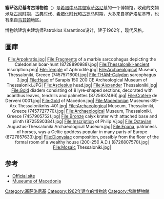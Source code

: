 {{Infobox Museum
 |name         = 塞萨洛尼基考古博物馆<br>{{lang|el|''Αρχαιολογικό Μουσείο Θεσσαλονίκης''}}
 |image        = Archaeological Museum, Thessaloniki, Greece (7457978664).jpg
 |established  = 1912
 |location     = [[希腊|希腊]][[中马其顿|中马其顿]][[塞萨洛尼基|塞萨洛尼基]]
 |type         = 考古
 |visitors     =
 |director     = Polyxeni Adam-Veleni
 |website      = http://www.amth.gr
}}
'''塞萨洛尼基考古博物馆'''（{{lang-el|Αρχαιολογικό Μουσείο Θεσσαλονίκης}}）是[[希腊|希腊]][[中马其顿|中马其顿]][[塞萨洛尼基|塞萨洛尼基]]的一个博物馆，收藏的文物涉及[[古风时期|古风时期]]、[[古典时代|古典时代]]、[[希腊化时代|希腊化时代]]和[[古罗马|古罗马]]时期，大多来自塞萨洛尼基市，也有来自[[马其顿_(希腊)|马其顿]]地区。

博物馆建筑由建筑师Patroklos Karantinos设计，建于1962年，现代风格。

== 圖庫 ==
<center>
<gallery>
File:Arpokratis.jpg|
File:Fragments of a marble sarcophagus depicting the Caledonian boar-hunt (8728890988).jpg|
File:Thessaloniki-ancient inscription.png|
File:Temple of Aphrodite.jpg|
File:Archaeological Museum, Thessaloniki, Greece (7457571600).jpg|
File:THAM-Calydon sarcophagus 3.jpg|
File:Head of Sarapis 150 200 CE Archeological Museum of Thessaloniki.JPG|
File:Asclepius head.jpg|
File:Alexander Thessaloniki.jpg|
File:Gold diadem consisting of 8 lyre-shaped sections, decorated with acanthus leaves, tendrills and palmettes (8725637496).jpg|
File:Cratère de Derveni 0001.jpg|
File:Gold of Macedon.jpg|
File:Macedonian Museums-89-Arx Thessaloniknhs-401.jpg|
File:Archaeological Museum, Thessaloniki, Greece (7457727770).jpg|
File:Archaeological Museum, Thessaloniki, Greece (7457905752).jpg|
File:Bronze calyx krater with attached base and plinth (8725590384).jpg|
File:Inscription of Philip V.jpg|
File:Octavian Augustus-Thessaloniki Archaeological Museum.jpg|
File:Epona, patroness of horses, was a Celtic goddess popular in many parts of Europe (8727857633).jpg|
File:Dionysiac composition, possibly from the floor of the formal room of a wealthy house (200-250 A.D.) (8726807570).jpg|
File:Mosaic Thessaloniki.jpg|
</gallery>
</center>

==参考==
{{Reflist}}
*[http://www.amth.gr Official site] {{Wayback|url=http://www.amth.gr/ |date=20110303132601 }}
*[http://www.museumsofmacedonia.gr/Archaeological_and_Byzantine/Arx_Thessaloniknhs.html Museums of Macedonia] {{Wayback|url=http://www.museumsofmacedonia.gr/Archaeological_and_Byzantine/Arx_Thessaloniknhs.html |date=20190201001029 }}
{{coord|40.6251|22.9538|type:landmark_region:GR|display=title}}
[[Category:塞萨洛尼基|Category:塞萨洛尼基]]
[[Category:1962年建立的博物馆|Category:1962年建立的博物馆]]
[[Category:希臘博物館|Category:希臘博物館]]